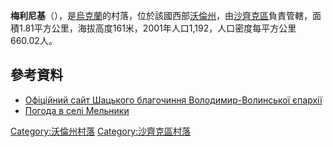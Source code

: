 {{coord|51|32|59|N|23|56|6|E|scale:30000|display=title}}

'''梅利尼基'''（{{lang-uk|Мельники}}），是[[烏克蘭|烏克蘭]]的村落，位於該國西部[[沃倫州|沃倫州]]，由[[沙齊克區|沙齊克區]]負責管轄，面積1.81平方公里，海拔高度161米，2001年人口1,192，人口密度每平方公里660.02人。

==參考資料==
*[https://web.archive.org/web/20110623095703/http://sh-orthodox.org.ua/melnk.html Офіційний сайт Шацького благочиння Володимир-Волинської єпархії]
* [http://weather.in.ua/ua/volynskaja/15402 Погода в селі Мельники] {{Wayback|url=http://weather.in.ua/ua/volynskaja/15402 |date=20160830232146 }}

[[Category:沃倫州村落|Category:沃倫州村落]]
[[Category:沙齊克區村落|Category:沙齊克區村落]]


{{Volyn-geo-stub}}
